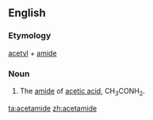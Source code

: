 ==English==

===Etymology===
{{wikipedia}}
[[acetyl]] + [[amide]]

===Noun===
{{en-noun|-}}

# {{organic compound}} The [[amide]] of [[acetic acid]], CH<sub>3</sub>CONH<sub>2</sub>.

{{anagrams:en/aacdeeimt}}
[[ta:acetamide]]
[[zh:acetamide]]